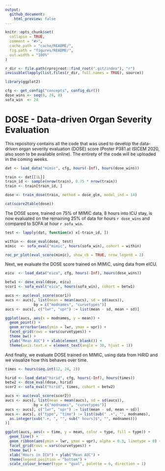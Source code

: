 ```yaml
---
output:
  github_document:
    html_preview: false
---
```


<!-- README.md is generated from README.Rmd. Please edit that file -->

```r
knitr::opts_chunk$set(
  collapse = TRUE,
  comment = "#>",
  cache.path = "cache/README/",
  fig.path = "figures/README/",
  out.width = "100%"
)

r_dir <- file.path(rprojroot::find_root(".git/index"), "r")
invisible(lapply(list.files(r_dir, full.names = TRUE), source))

library(ggplot2)

cfg <- get_config("concepts", config_dir())
dose_wins <- seq(8, 24, 8)
sofa_win  <- 24
```

# DOSE - Data-driven Organ Severity Evaluation

This repository contains all the code that was used to develop the data-driven organ severity evaluation (DOSE) score (Poster P381 at ISICEM 2020, also soon to be available online). The entirety of the code will be uploaded in the coming weeks.

```r
dat <- load_data("mimic", cfg, hours(-Inf), hours(dose_wins))

train <- dat[[1L]]
train_id <- sample(nrow(train), 0.75 * nrow(train))
train <- train[train_id, ]

dose <- train_dose(train, method = dose_glm, model_ind = 14)
```

```r
cat(score2table(dose))
```

The DOSE score, trained on 75% of MIMIC data, 8 hours into ICU stay, is now evaluated on the remaining 25% of data for hours `r dose_wins` and compared to SOFA at hour `r sofa_win`.

```r
test <- lapply(dat, function(x) x[-train_id, ])

within <- dose_eval(dose, test)
mimic  <- sofa_eval("mimic", hours(sofa_win), cohort = within)
```

```r
roc_pr_plot(eval_score(mimic), show_cb = TRUE, nrow_legend = 2)
```

Next, we evaluate the DOSE score trained on MIMIC, using data from eICU.

```r
eicu  <- load_data("eicu", cfg, hours(-Inf), hours(dose_wins))

betw1 <- dose_eval(dose, eicu)
scor1 <- sofa_eval("eicu", hours(sofa_win), cohort = betw1)
```

```r
aucs <- auc(eval_score(scor1))
aucs <- aucs[, list(mean = mean(aucs), sd = sd(aucs)),
             by = c("modnames", "curvetypes")]
aucs <- aucs[, c("lwr", "upr") := list(mean - sd, mean + sd)]

ggplot(aucs, aes(x = modnames, y = mean)) +
  geom_point() +
  geom_errorbar(aes(ymin = lwr, ymax = upr)) +
  facet_grid(rows = vars(curvetypes)) +
  theme_bw() +
  ylab("Mean AUC") + xlab(element_blank()) +
  theme(axis.text.x = element_text(angle = 30, hjust = 1))
```

And finally, we evaluate DOSE trained on MIMIC, using data from HiRID and we visualize how this behaves over time.

```r
times <- hours(seq.int(12, 24, 2))

hirid <- load_data("hirid", cfg, hours(-Inf), hours(times))
betw2 <- dose_eval(dose, hirid)
scor2 <- sofa_eval("hirid", times, cohort = betw2)
```

```r
aucs <- auc(eval_score(scor2))
aucs <- aucs[, list(mean = mean(aucs), sd = sd(aucs)),
             by = c("modnames", "curvetypes")]
aucs <- aucs[, c("lwr", "upr") := list(mean - sd, mean + sd)]
aucs <- aucs[, c("type", "time") := list(sub(" .+", "", modnames),
  as.integer(sub(".+, ", "", sub(" hours]$", "", modnames)))
)]

ggplot(aucs, aes(x = time, y = mean, color = type, fill = type)) +
  geom_line() +
  geom_ribbon(aes(ymin = lwr, ymax = upr), alpha = 0.3, linetype = 0) +
  facet_grid(rows = vars(curvetypes)) +
  theme_bw() +
  xlab("Hours in ICU") + ylab("Mean AUC") +
  theme(legend.position = "bottom") +
  scale_colour_brewer(type = "qual", palette = 6, direction = 1)
```
